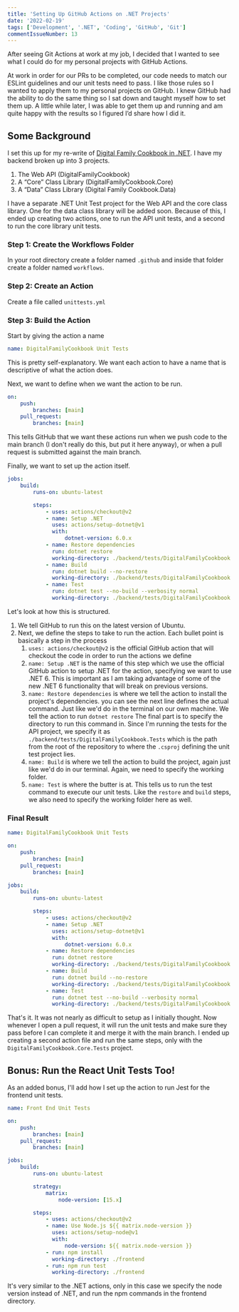 ```yaml
---
title: 'Setting Up GitHub Actions on .NET Projects'
date: '2022-02-19'
tags: ['Development', '.NET', 'Coding', 'GitHub', 'Git']
commentIssueNumber: 13
---
```


After seeing Git Actions at work at my job, I decided that I wanted to see what I could do for my personal projects with GitHub Actions.

At work in order for our PRs to be completed, our code needs to match our ESLint guidelines and our unit tests need to pass. I like those rules so I wanted to apply them to my personal projects on GitHub. I knew GitHub had the ability to do the same thing so I sat down and taught myself how to set them up. A little while later, I was able to get them up and running and am quite happy with the results so I figured I’d share how I did it.

## Some Background

I set this up for my re-write of <a href="https://github.com/kpwags/digital-family-cookbook" target="_blank" rel="noreferrer">Digital Family Cookbook in .NET</a>. I have my backend broken up into 3 projects.

1. The Web API (DigitalFamilyCookbook)
2. A “Core” Class Library (DigitalFamilyCookbook.Core)
3. A “Data” Class Library (Digital Family Cookbook.Data)

I have a separate .NET Unit Test project for the Web API and the core class library. One for the data class library will be added soon. Because of this, I ended up creating two actions, one to run the API unit tests, and a second to run the core library unit tests.

### Step 1: Create the Workflows Folder

In your root directory create a folder named `.github` and inside that folder create a folder named `workflows`.

### Step 2: Create an Action

Create a file called `unittests.yml`

### Step 3: Build the Action

Start by giving the action a name

```yaml
name: DigitalFamilyCookbook Unit Tests
```

This is pretty self-explanatory. We want each action to have a name that is descriptive of what the action does.

Next, we want to define when we want the action to be run.

```yaml
on:
    push:
        branches: [main]
    pull_request:
        branches: [main]
```

This tells GitHub that we want these actions run when we push code to the main branch (I don't really do this, but put it here anyway), or when a pull request is submitted against the main branch.

Finally, we want to set up the action itself.

```yaml
jobs:
    build:
        runs-on: ubuntu-latest

        steps:
            - uses: actions/checkout@v2
            - name: Setup .NET
              uses: actions/setup-dotnet@v1
              with:
                  dotnet-version: 6.0.x
            - name: Restore dependencies
              run: dotnet restore
              working-directory: ./backend/tests/DigitalFamilyCookbook.Tests
            - name: Build
              run: dotnet build --no-restore
              working-directory: ./backend/tests/DigitalFamilyCookbook.Tests
            - name: Test
              run: dotnet test --no-build --verbosity normal
              working-directory: ./backend/tests/DigitalFamilyCookbook.Tests
```

Let's look at how this is structured.

1. We tell GitHub to run this on the latest version of Ubuntu.
2. Next, we define the steps to take to run the action. Each bullet point is basically a step in the process
    1. `uses: actions/checkout@v2` is the official GitHub action that will checkout the code in order to run the actions we define
    2. `name: Setup .NET` is the name of this step which we use the official GitHub action to setup .NET for the action, specifying we want to use .NET 6. This is important as I am taking advantage of some of the new .NET 6 functionality that will break on previous versions.
    3. `name: Restore dependencies` is where we tell the action to install the project's dependencies. you can see the next line defines the actual command. Just like we'd do in the terminal on our own machine. We tell the action to run `dotnet restore` The final part is to specify the directory to run this command in. Since I'm running the tests for the API project, we specify it as `./backend/tests/DigitalFamilyCookbook.Tests` which is the path from the root of the repository to where the `.csproj` defining the unit test project lies.
    4. `name: Build` is where we tell the action to build the project, again just like we'd do in our terminal. Again, we need to specify the working folder.
    5. `name: Test` is where the butter is at. This tells us to run the test command to execute our unit tests. Like the `restore` and `build` steps, we also need to specify the working folder here as well.

### Final Result

```yaml
name: DigitalFamilyCookbook Unit Tests

on:
    push:
        branches: [main]
    pull_request:
        branches: [main]

jobs:
    build:
        runs-on: ubuntu-latest

        steps:
            - uses: actions/checkout@v2
            - name: Setup .NET
              uses: actions/setup-dotnet@v1
              with:
                  dotnet-version: 6.0.x
            - name: Restore dependencies
              run: dotnet restore
              working-directory: ./backend/tests/DigitalFamilyCookbook.Tests
            - name: Build
              run: dotnet build --no-restore
              working-directory: ./backend/tests/DigitalFamilyCookbook.Tests
            - name: Test
              run: dotnet test --no-build --verbosity normal
              working-directory: ./backend/tests/DigitalFamilyCookbook.Tests
```

That's it. It was not nearly as difficult to setup as I initially thought. Now whenever I open a pull request, it will run the unit tests and make sure they pass before I can complete it and merge it with the main branch. I ended up creating a second action file and run the same steps, only with the `DigitalFamilyCookbook.Core.Tests` project.

## Bonus: Run the React Unit Tests Too!

As an added bonus, I'll add how I set up the action to run Jest for the frontend unit tests.

```yaml
name: Front End Unit Tests

on:
    push:
        branches: [main]
    pull_request:
        branches: [main]

jobs:
    build:
        runs-on: ubuntu-latest

        strategy:
            matrix:
                node-version: [15.x]

        steps:
            - uses: actions/checkout@v2
            - name: Use Node.js ${{ matrix.node-version }}
              uses: actions/setup-node@v1
              with:
                  node-version: ${{ matrix.node-version }}
            - run: npm install
              working-directory: ./frontend
            - run: npm run test
              working-directory: ./frontend
```

It's very similar to the .NET actions, only in this case we specify the node version instead of .NET, and run the npm commands in the frontend directory.
